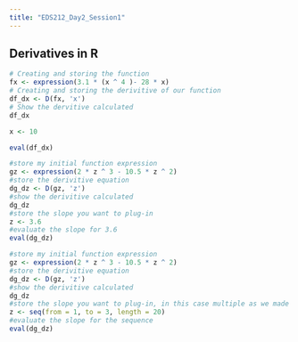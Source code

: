 ```yaml
---
title: "EDS212_Day2_Session1"
---
```


## Derivatives in R

```r
# Creating and storing the function 
fx <- expression(3.1 * (x ^ 4 )- 28 * x)
# Creating and storing the derivitive of our function
df_dx <- D(fx, 'x')
# Show the dervitive calculated
df_dx

x <- 10

eval(df_dx)
```

```r
#store my initial function expression
gz <- expression(2 * z ^ 3 - 10.5 * z ^ 2)
#store the derivitive equation 
dg_dz <- D(gz, 'z')
#show the derivitive calculated          
dg_dz
#store the slope you want to plug-in
z <- 3.6
#evaluate the slope for 3.6
eval(dg_dz)

```

```r
#store my initial function expression
gz <- expression(2 * z ^ 3 - 10.5 * z ^ 2)
#store the derivitive equation 
dg_dz <- D(gz, 'z')
#show the derivitive calculated          
dg_dz
#store the slope you want to plug-in, in this case multiple as we made a sequence
z <- seq(from = 1, to = 3, length = 20)
#evaluate the slope for the sequence
eval(dg_dz)

```
